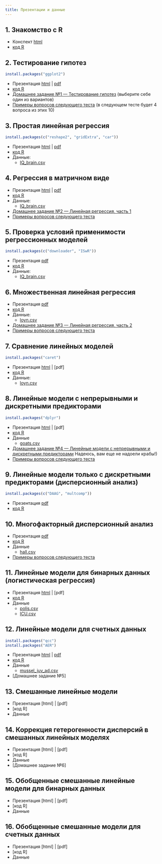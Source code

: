 ```yaml
---
title: Презентации и данные
---
```


## 1. Знакомство с R 

- Конспект [html](01_intro_to_r.html)
- [код R](01_code_intro_to_r.R)

## 2. Тестирование гипотез

```r
install.packages("ggplot2")
```
- Презентация [html](02_hypothesis_testing.html) |  [pdf](02_hypothesis_testing.pdf)
- [код R](02_code_hypothesis_testing.R)
- [Домашнее задание №1 --- Тестирование гипотез](hw/hw1_t-test-cholest.zip) (выберите себе один из вариантов)
- [Примеры вопросов следующего теста](test_handouts/02-ttest-handout-test1.pdf) (в следующем тесте будет 4 вопроса из этих 10)

## 3. Простая линейная регрессия 

```r
install.packages(c("reshape2", "gridExtra", "car"))
```

- Презентация [html](03_LM.html) | [pdf](03_LM.pdf)
- [код R](03_code_LM.R)
- Данные:
    - [IQ_brain.csv](data/IQ_brain.csv)

## 4. Регрессия в матричном виде

- Презентация [html](04_Introduction_to_matrix_algebra.html) | [pdf](04_Introduction_to_matrix_algebra.pdf)
- [код R](04_code_Introduction_to_matrix_algebra.R)
- Данные:
    - [IQ_brain.csv](data/IQ_brain.csv)
- [Домашнее задание №2 --- Линейная регрессия, часть 1](hw/hw2_lin-regr-crabs.zip)
- [Примеры вопросов следующего теста](test_handouts/03-regr-handout-test1.pdf)


## 5. Проверка условий применимости регрессионных моделей 

```r
install.packages(c("downloader", "ISwR"))
```

- Презентация [pdf](05_model_validation.pdf)
- [код R](05_code_model_validation.R)
- Данные:
    - [IQ_brain.csv](data/IQ_brain.csv)

## 6. Множественная линейная регрессия 

- Презентация [pdf](06_multiple_LM.pdf)
- [код R](06_code_multiple_LM.R)
- Данные:
    - [loyn.csv](data/loyn.csv)

- [Домашнее задание №3 --- Линейная регрессия, часть 2](hw/hw3_lin-regr-crabs-assump.zip) 
- [Примеры вопросов следующего теста](test_handouts/04-multregr-handout-test1.pdf)

## 7. Сравнение линейных моделей 
```r
install.packages("caret")
```

- Презентация [html](07_model_selection.html) | [pdf]
- [код R](07_code_model_selection.R)
- Данные:
    - [loyn.csv](data/loyn.csv)
    

## 8. Линейные модели с непрерывными и дискретными предикторами 

```r
install.packages("dplyr")
```

- Презентация [html](08_LM_with_continuous_and_discrete_predictors.html) | [pdf]
- [код R](08_code_LM_with_continuous_and_discrete_predictors.R)
- Данные
    - [goats.csv](data/goats.csv)

- [Домашнее задание №4 --- Линейные модели с непрерывными и дискретными предикторами](hw/hw4_ancova-crabs.zip) Надеюсь, вам еще не надоели крабы!)
- [Примеры вопросов следующего теста](test_handouts/05-mregr-handout-test1.pdf)

## 9. Линейные модели только с дискретными предикторами (дисперсионный анализ) 

```r
install.packages(c("DAAG", "multcomp"))
```

- Презентация [pdf](09_anova.pdf)
- [код R](09_code_anova.R)

## 10. Многофакторный дисперсионный анализ 

- Презентация [pdf](10_two-way_anova_and_interactions.pdf)
- [код R](10_code_two-way_anova_and_interactions.R)
- Данные
    - [hall.csv](data/hall.csv)
- [Примеры вопросов следующего теста](test_handouts/06-anova-handout-test1.pdf)

## 11. Линейные модели для бинарных данных (логистическая регрессия) 

- Презентация [html](11_GLM_binary.html) | [pdf]
- [код R](11_code_GLM_binary.R)
- Данные
   - [polis.csv](data/polis.csv)
   - [ICU.csv](data/ICU.csv)

## 12. Линейные модели для счетных данных 

```r
install.packages("qcc")
install.packages("AER")
```

- Презентация [html](12_GLM_count.html) | [pdf](12_GLM_count2.pdf)
- [код R](12_code_GLM_count.R)
- Данные
    - [mussel_juv_ad.csv](data/mussel_juv_ad.csv)
    
- [Домашнее задание №5]

## 13. Смешанные линейные модели 

- Презентация [html] | [pdf]
- [код R]
- Данные

## 14. Коррекция гетерогенности дисперсий в смешанных линейных моделях 

- Презентация [html] | [pdf]
- [код R]
- Данные
- [Домашнее задание №6]

## 15. Обобщенные смешанные линейные модели для бинарных данных 

- Презентация [html] | [pdf]
- [код R]
- Данные

## 16. Обобщенные смешанные модели для счетных данных 

- Презентация [html] | [pdf]
- [код R]
- Данные

